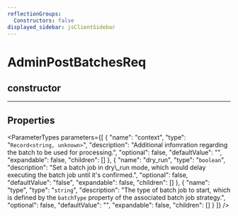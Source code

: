 ```yaml
---
reflectionGroups:
  Constructors: false
displayed_sidebar: jsClientSidebar
---
```



# AdminPostBatchesReq

## constructor

___

## Properties

<ParameterTypes parameters={[
  {
    "name": "context",
    "type": "`Record<string, unknown>`",
    "description": "Additional infomration regarding the batch to be used for processing.",
    "optional": false,
    "defaultValue": "",
    "expandable": false,
    "children": []
  },
  {
    "name": "dry_run",
    "type": "`boolean`",
    "description": "Set a batch job in dry\\_run mode, which would delay executing the batch job until it's confirmed.",
    "optional": false,
    "defaultValue": "false",
    "expandable": false,
    "children": []
  },
  {
    "name": "type",
    "type": "`string`",
    "description": "The type of batch job to start, which is defined by the `batchType` property of the associated batch job strategy.",
    "optional": false,
    "defaultValue": "",
    "expandable": false,
    "children": []
  }
]} />

